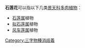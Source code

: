 '''石莲花'''可以指以下几类[[景天科|景天科]][[多肉植物|多肉植物]]：
*[[石莲属|石莲属]]植物
*[[拟石莲属|拟石莲属]]植物
*[[风车莲属|风车莲属]]植物

{{disambig}}

[[Category:三字物種消歧義|Category:三字物種消歧義]]